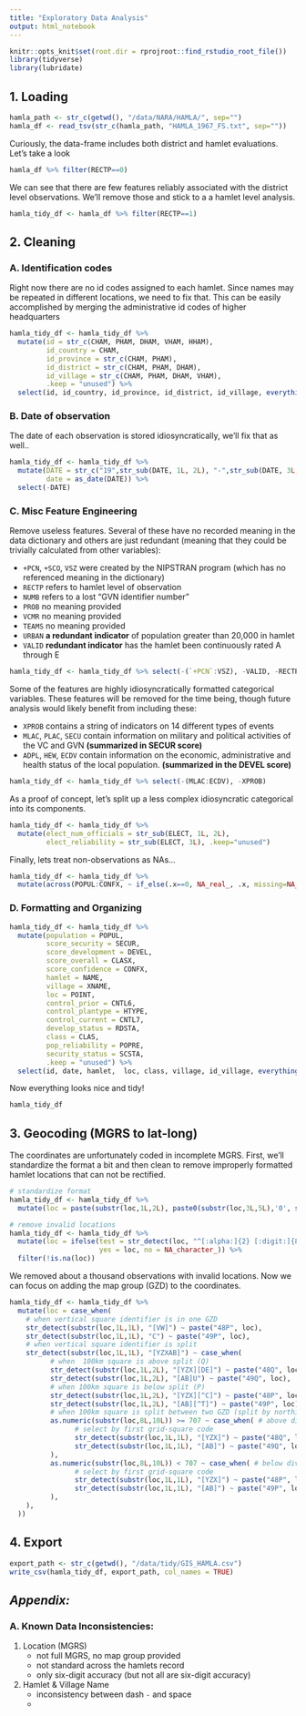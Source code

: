 ```yaml
---
title: "Exploratory Data Analysis"
output: html_notebook
---
```


```r
knitr::opts_knit$set(root.dir = rprojroot::find_rstudio_root_file())
library(tidyverse)
library(lubridate)
```

## 1. Loading

```r
hamla_path <- str_c(getwd(), "/data/NARA/HAMLA/", sep="")
hamla_df <- read_tsv(str_c(hamla_path, "HAMLA_1967_FS.txt", sep=""))
```

Curiously, the data-frame includes both district and hamlet evaluations. Let's take a look 

```r
hamla_df %>% filter(RECTP==0)
```

We can see that there are few features reliably associated with the district level observations. We'll remove those and stick to a a hamlet level analysis.

```r
hamla_tidy_df <- hamla_df %>% filter(RECTP==1)
```

## 2. Cleaning

### A. Identification codes

Right now there are no id codes assigned to each hamlet. Since names may be repeated in different locations, we need to fix that. This can be easily accomplished by merging the administrative id codes of higher headquarters

```r
hamla_tidy_df <- hamla_tidy_df %>%
  mutate(id = str_c(CHAM, PHAM, DHAM, VHAM, HHAM),
         id_country = CHAM,
         id_province = str_c(CHAM, PHAM), 
         id_district = str_c(CHAM, PHAM, DHAM),
         id_village = str_c(CHAM, PHAM, DHAM, VHAM),
         .keep = "unused") %>%
  select(id, id_country, id_province, id_district, id_village, everything())
```


### B. Date of observation

The date of each observation is stored idiosyncratically, we'll fix that as well..

```r
hamla_tidy_df <- hamla_tidy_df %>%
  mutate(DATE = str_c("19",str_sub(DATE, 1L, 2L), "-",str_sub(DATE, 3L, 4L), "-01"),
         date = as_date(DATE)) %>%
  select(-DATE)
```

### C. Misc Feature Engineering

Remove useless features. Several of these have no recorded meaning in the data dictionary and others are just redundant (meaning that they could be trivially calculated from other variables):

  - `+PCN`, `+SCO`, `VSZ` were created by the NIPSTRAN program (which has no referenced meaning in the dictionary)
  - `RECTP` refers to hamlet level of observation
  - `NUMB` refers to a lost "GVN identifier number"
  - `PROB` no meaning provided
  - `VCMR` no meaning provided
  - `TEAMS` no meaning provided
  - `URBAN` **a redundant indicator** of population greater than 20,000 in hamlet
  - `VALID` **redundant indicator** has the hamlet been continuously rated A through E

```r
hamla_tidy_df <- hamla_tidy_df %>% select(-(`+PCN`:VSZ), -VALID, -RECTP, -NUMB, -(PROB1:PROB3), -(PROB5:PROB8), -VCMR, -TEAMS)
```

Some of the features are highly idiosyncratically formatted categorical variables. These features will be removed for the time being, though future analysis would likely benefit from including these:

  - `XPROB` contains a string of indicators on 14 different types of events 
  - `MLAC`, `PLAC`, `SECU` contain information on military and political activities of the VC and GVN **(summarized in SECUR score)**
  - `ADPL`, `HEW`, `ECDV` contain information on the economic, administrative and health status of the local population. **(summarized in the DEVEL score)**
  
```r
hamla_tidy_df <- hamla_tidy_df %>% select(-(MLAC:ECDV), -XPROB)
```

As a proof of concept, let's split up a less complex idiosyncratic categorical into its components.

```r
hamla_tidy_df <- hamla_tidy_df %>%
  mutate(elect_num_officials = str_sub(ELECT, 1L, 2L),
         elect_reliability = str_sub(ELECT, 3L), .keep="unused")
```

Finally, lets treat non-observations as NAs...

```r
hamla_tidy_df <- hamla_tidy_df %>% 
  mutate(across(POPUL:CONFX, ~ if_else(.x==0, NA_real_, .x, missing=NA_real_)))
```

### D. Formatting and Organizing

```r
hamla_tidy_df <- hamla_tidy_df %>% 
  mutate(population = POPUL,
         score_security = SECUR,
         score_development = DEVEL,
         score_overall = CLASX,
         score_confidence = CONFX,
         hamlet = NAME, 
         village = XNAME,
         loc = POINT,
         control_prior = CNTL6,
         control_plantype = HTYPE,
         control_current = CNTL7,
         develop_status = RDSTA,
         class = CLAS,
         pop_reliability = POPRE,
         security_status = SCSTA, 
         .keep = "unused") %>%
  select(id, date, hamlet,  loc, class, village, id_village, everything())
```

Now everything looks nice and tidy!

```r
hamla_tidy_df
```

## 3. Geocoding (MGRS to lat-long)

The coordinates are unfortunately coded in incomplete MGRS. First, we'll standardize the format a bit and then clean to remove improperly formatted hamlet locations that can not be rectified.

```r
# standardize format
hamla_tidy_df <- hamla_tidy_df %>% 
  mutate(loc = paste(substr(loc,1L,2L), paste0(substr(loc,3L,5L),'0', substr(loc,6L,8L), '0')))
```


```r
# remove invalid locations
hamla_tidy_df <- hamla_tidy_df %>% 
  mutate(loc = ifelse(test = str_detect(loc, "^[:alpha:]{2} [:digit:]{8}$"),
                      yes = loc, no = NA_character_)) %>%
  filter(!is.na(loc))
```

We removed about a thousand observations with invalid locations. Now we can focus on adding the map group (GZD) to the coordinates.

```r
hamla_tidy_df <- hamla_tidy_df %>% 
  mutate(loc = case_when(
    # when vertical square identifier is in one GZD
    str_detect(substr(loc,1L,1L), "[VW]") ~ paste("48P", loc),
    str_detect(substr(loc,1L,1L), "C") ~ paste("49P", loc),
    # when vertical square identifier is split
    str_detect(substr(loc,1L,1L), "[YZXAB]") ~ case_when(
          # when  100km square is above split (Q)
          str_detect(substr(loc,1L,2L), "[YZX][DE]") ~ paste("48Q", loc),
          str_detect(substr(loc,1L,2L), "[AB]U") ~ paste("49Q", loc),
          # when 100km square is below split (P)
          str_detect(substr(loc,1L,2L), "[YZX][^C]") ~ paste("48P", loc),
          str_detect(substr(loc,1L,2L), "[AB][^T]") ~ paste("49P", loc),
          # when 100km square is split between two GZD (split by northing)
          as.numeric(substr(loc,8L,10L)) >= 707 ~ case_when( # above divider (Q row)
                # select by first grid-square code
                str_detect(substr(loc,1L,1L), "[YZX]") ~ paste("48Q", loc),
                str_detect(substr(loc,1L,1L), "[AB]") ~ paste("49Q", loc),
          ),
          as.numeric(substr(loc,8L,10L)) < 707 ~ case_when( # below divider (P row)
                # select by first grid-square code
                str_detect(substr(loc,1L,1L), "[YZX]") ~ paste("48P", loc),
                str_detect(substr(loc,1L,1L), "[AB]") ~ paste("49P", loc),
          ),
    ),
  ))
```



## 4. Export

```r
export_path <- str_c(getwd(), "/data/tidy/GIS_HAMLA.csv")
write_csv(hamla_tidy_df, export_path, col_names = TRUE)
```

## *Appendix:* 

### A. Known Data Inconsistencies:
 
 1. Location (MGRS)
    * not full MGRS, no map group provided
    * not standard across the hamlets record
    * only six-digit accuracy (but not all are six-digit accuracy)
    
2. Hamlet & Village Name
    * inconsistency between dash `-` and space ` `
    * 
    


